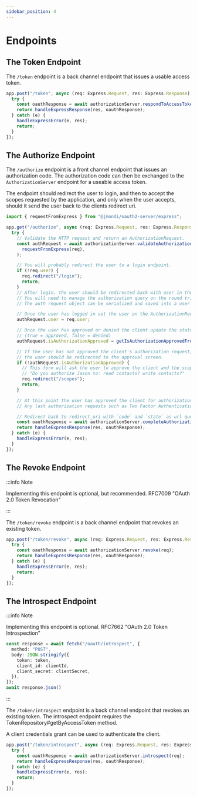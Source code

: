 ```yaml
---
sidebar_position: 4
---
```


# Endpoints

## The Token Endpoint

The `/token` endpoint is a back channel endpoint that issues a usable access token.

```ts
app.post("/token", async (req: Express.Request, res: Express.Response) => {
  try {
    const oauthResponse = await authorizationServer.respondToAccessTokenRequest(req);
    return handleExpressResponse(res, oauthResponse);
  } catch (e) {
    handleExpressError(e, res);
    return;
  }
});
```

## The Authorize Endpoint

The `/authorize` endpoint is a front channel endpoint that issues an authorization code. The authorization code can then be exchanged to the `AuthorizationServer` endpoint for a useable access token.

The endpoint should redirect the user to login, and then to accept the scopes requested by the application, and only when the user accepts, should it send the user back to the clients redirect uri.

```ts
import { requestFromExpress } from "@jmondi/oauth2-server/express";

app.get("/authorize", async (req: Express.Request, res: Express.Response) => {
  try {
    // Validate the HTTP request and return an AuthorizationRequest.
    const authRequest = await authorizationServer.validateAuthorizationRequest(
      requestFromExpress(req),
    );

    // You will probably redirect the user to a login endpoint.
    if (!req.user) {
      req.redirect("/login");
      return;
    }
    // After login, the user should be redirected back with user in the session.
    // You will need to manage the authorization query on the round trip.
    // The auth request object can be serialized and saved into a user's session.

    // Once the user has logged in set the user on the AuthorizationRequest
    authRequest.user = req.user;

    // Once the user has approved or denied the client update the status
    // (true = approved, false = denied)
    authRequest.isAuthorizationApproved = getIsAuthorizationApprovedFromSession();

    // If the user has not approved the client's authorization request,
    // the user should be redirected to the approval screen.
    if (!authRequest.isAuthorizationApproved) {
      // This form will ask the user to approve the client and the scopes requested.
      // "Do you authorize Jason to: read contacts? write contacts?"
      req.redirect("/scopes");
      return;
    }

    // At this point the user has approved the client for authorization.
    // Any last authorization requests such as Two Factor Authentication (2FA) can happen here.

    // Redirect back to redirect_uri with `code` and `state` as url query params.
    const oauthResponse = await authorizationServer.completeAuthorizationRequest(authRequest);
    return handleExpressResponse(res, oauthResponse);
  } catch (e) {
    handleExpressError(e, res);
  }
});
```

## The Revoke Endpoint

:::info Note

Implementing this endpoint is optional, but recommended. RFC7009 "OAuth 2.0 Token Revocation"

:::

The `/token/revoke` endpoint is a back channel endpoint that revokes an existing token.

```ts
app.post("/token/revoke", async (req: Express.Request, res: Express.Response) => {
  try {
    const oauthResponse = await authorizationServer.revoke(req);
    return handleExpressResponse(res, oauthResponse);
  } catch (e) {
    handleExpressError(e, res);
    return;
  }
});
```

## The Introspect Endpoint

:::info Note

Implementing this endpoint is optional. RFC7662 "OAuth 2.0 Token Introspection"

```ts
const response = await fetch("/oauth/introspect", {
  method: "POST",
  body: JSON.stringify({
    token: token,
    client_id: clientId,
    client_secret: clientSecret,
  }),
});
await response.json()
```

:::

The `/token/introspect` endpoint is a back channel endpoint that revokes an existing token. The introspect endpoint requires the TokenRepository#getByAccessToken method.

A client credentials grant can be used to authenticate the client.

```ts
app.post("/token/introspect", async (req: Express.Request, res: Express.Response) => {
  try {
    const oauthResponse = await authorizationServer.introspect(req);
    return handleExpressResponse(res, oauthResponse);
  } catch (e) {
    handleExpressError(e, res);
    return;
  }
});
```
